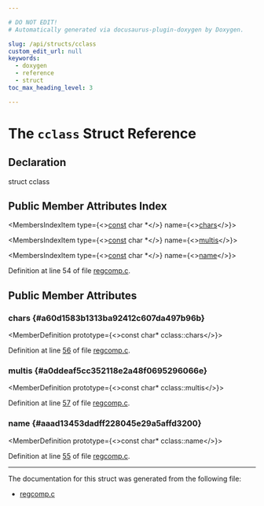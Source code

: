 ```yaml
---

# DO NOT EDIT!
# Automatically generated via docusaurus-plugin-doxygen by Doxygen.

slug: /api/structs/cclass
custom_edit_url: null
keywords:
  - doxygen
  - reference
  - struct
toc_max_heading_level: 3

---
```





# The `cclass` Struct Reference

<DoxygenPage pluginConfig={pluginConfig}>



## Declaration

<CodeBlock>struct cclass</CodeBlock>

## Public Member Attributes Index

<MembersIndex>

<MembersIndexItem
  type={<><a href="/docs/api/files/lib/lib/target/lib/target/aarch64/aarch64promoteconstant-cpp/#a90f8350fecae261c25be85d38b451bff">const</a> char &#42;</>}
  name={<><a href="#a60d1583b1313ba92412c607da497b96b">chars</a></>}>
</MembersIndexItem>

<MembersIndexItem
  type={<><a href="/docs/api/files/lib/lib/target/lib/target/aarch64/aarch64promoteconstant-cpp/#a90f8350fecae261c25be85d38b451bff">const</a> char &#42;</>}
  name={<><a href="#a0ddeaf5cc352118e2a48f0695296066e">multis</a></>}>
</MembersIndexItem>

<MembersIndexItem
  type={<><a href="/docs/api/files/lib/lib/target/lib/target/aarch64/aarch64promoteconstant-cpp/#a90f8350fecae261c25be85d38b451bff">const</a> char &#42;</>}
  name={<><a href="#aaad13453dadff228045e29a5affd3200">name</a></>}>
</MembersIndexItem>

</MembersIndex>


Definition at line 54 of file <a href="/docs/api/files/lib/lib/support/regcomp-c">regcomp.c</a>.

<SectionDefinition>

## Public Member Attributes

### chars {#a60d1583b1313ba92412c607da497b96b}

<MemberDefinition
  prototype={<>const char&#42; cclass::chars</>}>

Definition at line <a href="/docs/api/files/lib/lib/support/regcomp-c/#l00056">56</a> of file <a href="/docs/api/files/lib/lib/support/regcomp-c">regcomp.c</a>.
</MemberDefinition>

### multis {#a0ddeaf5cc352118e2a48f0695296066e}

<MemberDefinition
  prototype={<>const char&#42; cclass::multis</>}>

Definition at line <a href="/docs/api/files/lib/lib/support/regcomp-c/#l00057">57</a> of file <a href="/docs/api/files/lib/lib/support/regcomp-c">regcomp.c</a>.
</MemberDefinition>

### name {#aaad13453dadff228045e29a5affd3200}

<MemberDefinition
  prototype={<>const char&#42; cclass::name</>}>

Definition at line <a href="/docs/api/files/lib/lib/support/regcomp-c/#l00055">55</a> of file <a href="/docs/api/files/lib/lib/support/regcomp-c">regcomp.c</a>.
</MemberDefinition>

</SectionDefinition>

<hr/>

The documentation for this struct was generated from the following file:

<ul>
<li><a href="/docs/api/files/lib/lib/support/regcomp-c">regcomp.c</a></li>
</ul>

</DoxygenPage>

